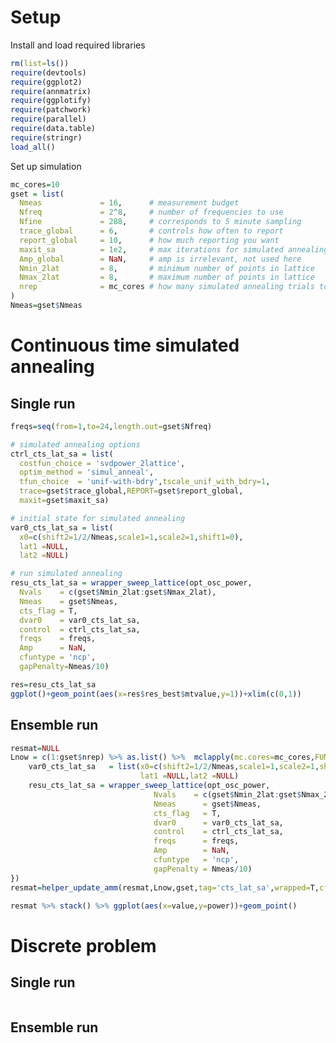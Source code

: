 # Setup

Install and load required libraries
```r
rm(list=ls())
require(devtools)
require(ggplot2)
require(annmatrix)
require(ggplotify)
require(patchwork)
require(parallel)
require(data.table)
require(stringr)
load_all()
```

Set up simulation
```r
mc_cores=10
gset = list(
  Nmeas             = 16,      # measurement budget
  Nfreq             = 2^8,     # number of frequencies to use
  Nfine             = 288,     # corresponds to 5 minute sampling
  trace_global      = 6,       # controls how often to report 
  report_global     = 10,      # how much reporting you want
  maxit_sa          = 1e2,     # max iterations for simulated annealing 
  Amp_global        = NaN,     # amp is irrelevant, not used here
  Nmin_2lat         = 8,       # minimum number of points in lattice
  Nmax_2lat         = 8,       # maximum number of points in lattice
  nrep              = mc_cores # how many simulated annealing trials to run
)
Nmeas=gset$Nmeas
```

# Continuous time simulated annealing 

## Single run
```r
freqs=seq(from=1,to=24,length.out=gset$Nfreq)

# simulated annealing options
ctrl_cts_lat_sa = list(
  costfun_choice = 'svdpower_2lattice',
  optim_method = 'simul_anneal',
  tfun_choice  = 'unif-with-bdry',tscale_unif_with_bdry=1,
  trace=gset$trace_global,REPORT=gset$report_global,
  maxit=gset$maxit_sa)

# initial state for simulated annealing 
var0_cts_lat_sa = list(
  x0=c(shift2=1/2/Nmeas,scale1=1,scale2=1,shift1=0),
  lat1 =NULL,
  lat2 =NULL)

# run simulated annealing
resu_cts_lat_sa = wrapper_sweep_lattice(opt_osc_power,
  Nvals    = c(gset$Nmin_2lat:gset$Nmax_2lat),
  Nmeas    = gset$Nmeas,
  cts_flag = T,
  dvar0    = var0_cts_lat_sa,
  control  = ctrl_cts_lat_sa,
  freqs    = freqs,
  Amp      = NaN,
  cfuntype = 'ncp',
  gapPenalty=Nmeas/10)

res=resu_cts_lat_sa
ggplot()+geom_point(aes(x=res$res_best$mtvalue,y=1))+xlim(c(0,1))
```

## Ensemble run
```r
resmat=NULL
Lnow = c(1:gset$nrep) %>% as.list() %>%  mclapply(mc.cores=mc_cores,FUN=function(ii){
    var0_cts_lat_sa   = list(x0=c(shift2=1/2/Nmeas,scale1=1,scale2=1,shift1=0),
                             lat1 =NULL,lat2 =NULL)
    resu_cts_lat_sa = wrapper_sweep_lattice(opt_osc_power,
                                Nvals    = c(gset$Nmin_2lat:gset$Nmax_2lat),
                                Nmeas      = gset$Nmeas,
                                cts_flag   = T,
                                dvar0      = var0_cts_lat_sa,
                                control    = ctrl_cts_lat_sa,
                                freqs      = freqs,
                                Amp        = NaN,
                                cfuntype   = 'ncp',
                                gapPenalty = Nmeas/10)
})
resmat=helper_update_amm(resmat,Lnow,gset,tag='cts_lat_sa',wrapped=T,cfunlabel='ncp')

resmat %>% stack() %>% ggplot(aes(x=value,y=power))+geom_point()
```

# Discrete problem
## Single run
```r


```

## Ensemble run
```r


```